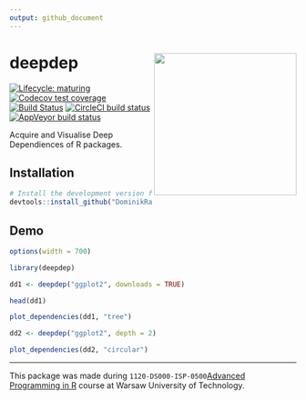 ```yaml
---
output: github_document
---
```


# deepdep <img src='images/logo.png' align="right" height="250" />

<!-- badges: start -->
[![Lifecycle: maturing](https://img.shields.io/badge/lifecycle-maturing-blue.svg)](https://www.tidyverse.org/lifecycle/#maturing)
[![Codecov test coverage](https://codecov.io/gh/DominikRafacz/deepdep/branch/master/graph/badge.svg)](https://codecov.io/gh/DominikRafacz/deepdep?branch=master)
[![Build Status](https://travis-ci.org/DominikRafacz/deepdep.svg?branch=master)](https://travis-ci.org/DominikRafacz/deepdep)
[![CircleCI build status](https://circleci.com/gh/DominikRafacz/deepdep.svg?style=svg)](https://circleci.com/gh/DominikRafacz/deepdep)
[![AppVeyor build status](https://ci.appveyor.com/api/projects/status/github/DominikRafacz/deepdep?branch=master&svg=true)](https://ci.appveyor.com/project/DominikRafacz/deepdep)

<!-- badges: end -->

Acquire and Visualise Deep Dependiences of R packages.

## Installation

```r
# Install the development version from GitHub:
devtools::install_github("DominikRafacz/deepdep")
```

## Demo

```r
options(width = 700)
```

```r
library(deepdep)

dd1 <- deepdep("ggplot2", downloads = TRUE)

head(dd1)

plot_dependencies(dd1, "tree")
```
```r
dd2 <- deepdep("ggplot2", depth = 2)

plot_dependencies(dd2, "circular")
```

----------------------

This package was made during `1120-DS000-ISP-0500`[Advanced Programming in R](https://github.com/mini-pw/2020Z-ProgramowanieWR) course at Warsaw University of Technology.
